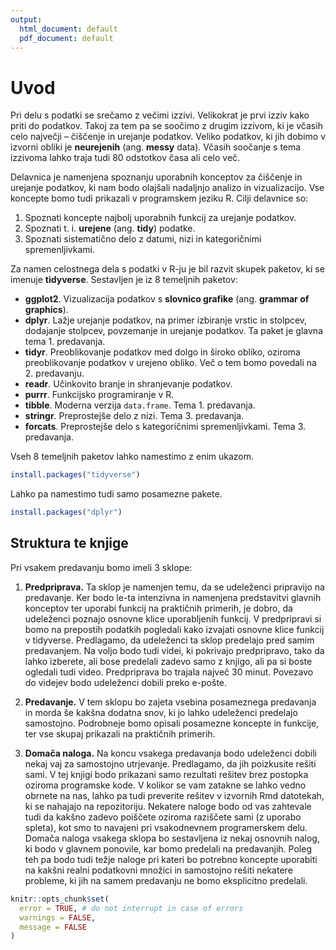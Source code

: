 ```yaml
---
output:
  html_document: default
  pdf_document: default
---
```

# Uvod {#intro}
Pri delu s podatki se srečamo z večimi izzivi. Velikokrat je prvi izziv kako priti do podatkov. Takoj za tem pa se soočimo z drugim izzivom, ki je včasih celo največji -- čiščenje in urejanje podatkov.  Veliko podatkov, ki jih dobimo v izvorni obliki je **neurejenih** (ang. **messy** data). Včasih soočanje s tema izzivoma lahko traja tudi 80 odstotkov časa ali celo več.

Delavnica je namenjena spoznanju uporabnih konceptov za čiščenje in urejanje podatkov, ki nam bodo olajšali nadaljnjo analizo in vizualizacijo. Vse koncepte bomo tudi prikazali v programskem jeziku R. Cilji delavnice so:

1) Spoznati koncepte najbolj uporabnih funkcij za urejanje podatkov.
2) Spoznati t. i. **urejene** (ang. **tidy**) podatke.
3) Spoznati sistematično delo z datumi, nizi in kategoričnimi spremenljivkami.

Za namen celostnega dela s podatki v R-ju je bil razvit skupek paketov, ki se imenuje **tidyverse**. Sestavljen je iz 8 temeljnih paketov:

- **ggplot2**. Vizualizacija podatkov s **slovnico grafike** (ang. **grammar of graphics**).
- **dplyr**. Lažje urejanje podatkov, na primer izbiranje vrstic in stolpcev, dodajanje stolpcev, povzemanje in urejanje podatkov. Ta paket je glavna tema 1. predavanja.
- **tidyr**. Preoblikovanje podatkov med dolgo in široko obliko, oziroma preoblikovanje podatkov v urejeno obliko. Več o tem bomo povedali na 2. predavanju.
- **readr**. Učinkovito branje in shranjevanje podatkov.
- **purrr**. Funkcijsko programiranje v R.
- **tibble**. Moderna verzija `data.frame`. Tema 1. predavanja.
- **stringr**. Preprostejše delo z nizi. Tema 3. predavanja.
- **forcats**. Preprostejše delo s kategoričnimi spremenljivkami. Tema 3. predavanja.

Vseh 8 temeljnih paketov lahko namestimo z enim ukazom.

```r
install.packages("tidyverse")
```

Lahko pa namestimo tudi samo posamezne pakete.

```r
install.packages("dplyr")
```

## Struktura te knjige
Pri vsakem predavanju bomo imeli 3 sklope:

1) **Predpriprava.** Ta sklop je namenjen temu, da se udeleženci pripravijo na predavanje. Ker bodo le-ta intenzivna in namenjena predstavitvi glavnih konceptov ter uporabi funkcij na praktičnih primerih, je dobro, da udeleženci poznajo osnovne klice uporabljenih funkcij. V predpripravi si bomo na prepostih podatkih pogledali kako izvajati osnovne klice funkcij v tidyverse. Predlagamo, da udeleženci ta sklop predelajo pred samim predavanjem. Na voljo bodo tudi videi, ki pokrivajo predpripravo, tako da lahko izberete, ali bose predelali zadevo samo z knjigo, ali pa si boste ogledali tudi video. Predpriprava bo trajala največ 30 minut. Povezavo do videjev bodo udeleženci dobili preko e-pošte.

2) **Predavanje.** V tem sklopu bo zajeta vsebina posameznega predavanja in morda še kakšna dodatna snov, ki jo lahko udeleženci predelajo samostojno. Podrobneje bomo opisali posamezne koncepte in funkcije, ter vse skupaj prikazali na praktičnih primerih.

3) **Domača naloga.** Na koncu vsakega predavanja bodo udeleženci dobili nekaj vaj za samostojno utrjevanje. Predlagamo, da jih poizkusite rešiti sami. V tej knjigi bodo prikazani samo rezultati rešitev brez postopka oziroma programske kode. V kolikor se vam zatakne se lahko vedno obrnete na nas, lahko pa tudi preverite rešitev v izvornih Rmd datotekah, ki se nahajajo na repozitoriju. Nekatere naloge bodo od vas zahtevale tudi da kakšno zadevo poiščete oziroma raziščete sami (z uporabo spleta), kot smo to navajeni pri vsakodnevnem programerskem delu. Domača naloga vsakega sklopa bo sestavljena iz nekaj osnovnih nalog, ki bodo v glavnem ponovile, kar bomo predelali na predavanjih. Poleg teh pa bodo tudi težje naloge pri kateri bo potrebno koncepte uporabiti na kakšni realni podatkovni množici in samostojno rešiti nekatere probleme, ki jih na samem predavanju ne bomo eksplicitno predelali.

```r
knitr::opts_chunk$set(
  error = TRUE, # do not interrupt in case of errors
  warnings = FALSE,
  message = FALSE
)
```

